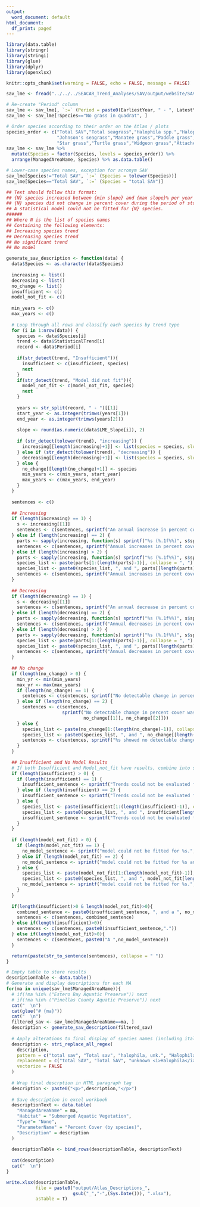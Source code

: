 ```yaml
---
output:
  word_document: default
html_document:
  df_print: paged
---
```


```r
library(data.table)
library(stringr)
library(stringi)
library(glue)
library(dplyr)
library(openxlsx)

knitr::opts_chunk$set(warning = FALSE, echo = FALSE, message = FALSE)

sav_lme <- fread("../../../SEACAR_Trend_Analyses/SAV/output/website/SAV_BBpct_LMEresults_All.txt") %>% distinct()

# Re-create "Period" column
sav_lme <- sav_lme[, `:=` (Period = paste0(EarliestYear, " - ", LatestYear))]
sav_lme <- sav_lme[!Species=="No grass in quadrat", ]

# Order species according to their order on the Atlas / plots
species_order <- c("Total SAV","Total seagrass","Halophila spp.","Halophila, unk.",
                   "Johnson's seagrass","Manatee grass","Paddle grass","Shoal grass",
                   "Star grass","Turtle grass","Widgeon grass","Attached algae","Drift algae")
sav_lme <- sav_lme %>% 
  mutate(Species = factor(Species, levels = species_order)) %>%
  arrange(ManagedAreaName, Species) %>% as.data.table()

# Lower-case species names, exception for acronym SAV
sav_lme[Species!="Total SAV", `:=` (Species = tolower(Species))]
sav_lme[Species=="Total SAV", `:=` (Species = "total SAV")]

```

```r
## Text should follow this format:
## {N} species increased between {min slope} and {max slope}% per year based on positive LME slopes, while {N} decreased between {min slope} and {max slope}% per year. 
## {N} species did not change in percent cover during the period of study. 
## A statistical model could not be fitted for {N} species.
######
## Where N is the list of species names
## Containing the following elements:
## Increasing species trend
## Decreasing species trend
## No significant trend
## No model
```

```r
generate_sav_description <- function(data) {
  data$Species <- as.character(data$Species)
  
  increasing <- list()
  decreasing <- list()
  no_change <- list()
  insufficient <- c()
  model_not_fit <- c()
  
  min_years <- c()
  max_years <- c()
  
  # Loop through all rows and classify each species by trend type
  for (i in 1:nrow(data)) {
    species <- data$Species[i]
    trend <- data$StatisticalTrend[i]
    record <- data$Period[i]
    
    if(str_detect(trend, "Insufficient")){
      insufficient <- c(insufficient, species)
      next
    }
    if(str_detect(trend, "Model did not fit")){
      model_not_fit <- c(model_not_fit, species)
      next
    }
    
    years <- str_split(record, " - ")[[1]]
    start_year <- as.integer(trimws(years[1]))
    end_year <- as.integer(trimws(years[2]))
    
    slope <- round(as.numeric(data$LME_Slope[i]), 2)
    
    if (str_detect(tolower(trend), "increasing")) {
      increasing[[length(increasing)+1]] <- list(species = species, slope = slope)
    } else if (str_detect(tolower(trend), "decreasing")) {
      decreasing[[length(decreasing)+1]] <- list(species = species, slope = slope)
    } else {
      no_change[[length(no_change)+1]] <- species
      min_years <- c(min_years, start_year)
      max_years <- c(max_years, end_year)
    }
  }
  
  sentences <- c()
  
  ## Increasing
  if (length(increasing) == 1) {
    s <- increasing[[1]]
    sentences <- c(sentences, sprintf("An annual increase in percent cover was observed in %s (%.1f%%).", s$species, s$slope))
  } else if (length(increasing) == 2) {
    parts <- sapply(increasing, function(s) sprintf("%s (%.1f%%)", s$species, s$slope))
    sentences <- c(sentences, sprintf("Annual increases in percent cover were observed in %s and %s.", parts[1], parts[2]))
  } else if (length(increasing) > 2) {
    parts <- sapply(increasing, function(s) sprintf("%s (%.1f%%)", s$species, s$slope))
    species_list <- paste(parts[1:(length(parts)-1)], collapse = ", ")
    species_list <- paste0(species_list, ", and ", parts[[length(parts)]])
    sentences <- c(sentences, sprintf("Annual increases in percent cover were observed in %s.", species_list))
  }
  
  ## Decreasing
  if (length(decreasing) == 1) {
    s <- decreasing[[1]]
    sentences <- c(sentences, sprintf("An annual decrease in percent cover was observed in %s (%.1f%%).", s$species, s$slope))
  } else if (length(decreasing) == 2) {
    parts <- sapply(decreasing, function(s) sprintf("%s (%.1f%%)", s$species, s$slope))
    sentences <- c(sentences, sprintf("Annual decreases in percent cover were observed in %s and %s.", parts[1], parts[2]))
  } else if (length(decreasing) > 2) {
    parts <- sapply(decreasing, function(s) sprintf("%s (%.1f%%)", s$species, s$slope))
    species_list <- paste(parts[1:(length(parts)-1)], collapse = ", ")
    species_list <- paste0(species_list, ", and ", parts[[length(parts)]])
    sentences <- c(sentences, sprintf("Annual decreases in percent cover were observed in %s.", species_list))
  }
  
  ## No change
  if (length(no_change) > 0) {
    min_yr <- min(min_years)
    max_yr <- max(max_years)
    if (length(no_change) == 1) {
      sentences <- c(sentences, sprintf("No detectable change in percent cover was observed in %s.", no_change[[1]]))
    } else if (length(no_change) == 2) {
      sentences <- c(sentences, 
                     sprintf("No detectable change in percent cover was observed in %s and %s.", 
                             no_change[[1]], no_change[[2]]))
    } else {
      species_list <- paste(no_change[1:(length(no_change)-1)], collapse = ", ")
      species_list <- paste0(species_list, ", and ", no_change[[length(no_change)]])
      sentences <- c(sentences, sprintf("%s showed no detectable change in percent cover.", species_list))
    }
  }
  
  ## Insufficient and No Model Results
  # If both Insufficient and Model_not_fit have results, combine into single sentence
  if (length(insufficient) > 0) {
    if (length(insufficient) == 1) {
      insufficient_sentence <- sprintf("Trends could not be evaluated for %s due to insufficient data", insufficient[1])
    } else if (length(insufficient) == 2) {
      insufficient_sentence <- sprintf("Trends could not be evaluated for %s and %s due to insufficient data", insufficient[1], insufficient[2])
    } else {
      species_list <- paste(insufficient[1:(length(insufficient)-1)], collapse = ", ")
      species_list <- paste0(species_list, ", and ", insufficient[length(insufficient)])
      insufficient_sentence <- sprintf("Trends could not be evaluated for %s due to insufficient data", species_list)
    }
  }
  
  if (length(model_not_fit) > 0) {
    if (length(model_not_fit) == 1) {
      no_model_sentence <- sprintf("model could not be fitted for %s.", model_not_fit[1])
    } else if (length(model_not_fit) == 2) {
      no_model_sentence <- sprintf("model could not be fitted for %s and %s.", model_not_fit[1], model_not_fit[2])
    } else {
      species_list <- paste(model_not_fit[1:(length(model_not_fit)-1)], collapse = ", ")
      species_list <- paste0(species_list, ", and ", model_not_fit[length(model_not_fit)])
      no_model_sentence <- sprintf("model could not be fitted for %s.", species_list)
    }
  }
  
  if(length(insufficient)>0 & length(model_not_fit)>0){
    combined_sentence <- paste0(insufficient_sentence, ", and a ", no_model_sentence)
    sentences <- c(sentences, combined_sentence)
  } else if(length(insufficient)>0){
    sentences <- c(sentences, paste0(insufficient_sentence,"."))
  } else if(length(model_not_fit)>0){
    sentences <- c(sentences, paste0("A ",no_model_sentence))
  }

  return(paste(str_to_sentence(sentences), collapse = " "))
}
```

```r
# Empty table to store results
descriptionTable <- data.table()
# Generate and display descriptions for each MA
for(ma in unique(sav_lme$ManagedAreaName)){
  # if(!ma %in% ("Estero Bay Aquatic Preserve")) next
  # if(!ma %in% ("Pinellas County Aquatic Preserve")) next
  cat("  \n")
  cat(glue("# {ma}"))
  cat("  \n")
  filtered_sav <- sav_lme[ManagedAreaName==ma, ]
  description <- generate_sav_description(filtered_sav)
  
  # Apply alterations to final display of species names (including italics)
  description <- stri_replace_all_regex(
    description,
    pattern = c("total sav", "Total sav", "halophila, unk.", "Halophila, unk.","halophila spp.", "Halophila spp."),
    replacement = c("total SAV", "Total SAV", "unknown <i>Halophila</i>", "unknown <i>Halophila</i>", "<i>Halophila</i> spp.", "<i>Halophila</i> spp."),
    vectorize = FALSE
  )
  
  # Wrap final descrption in HTML paragraph tag
  description <- paste0("<p>",description,"</p>")
  
  # Save description in excel workbook
  descriptionText <- data.table(
    "ManagedAreaName" = ma,
    "Habitat" = "Submerged Aquatic Vegetation",
    "Type"= "None",
    "ParameterName" = "Percent Cover (by species)",
    "Description" = description
  )
  
  descriptionTable <- bind_rows(descriptionTable, descriptionText)
  
  cat(description)
  cat("  \n")
}

write.xlsx(descriptionTable, 
           file = paste0("output/Atlas_Descriptions_", 
                         gsub("_","-",(Sys.Date())), ".xlsx"),
           asTable = T)
```